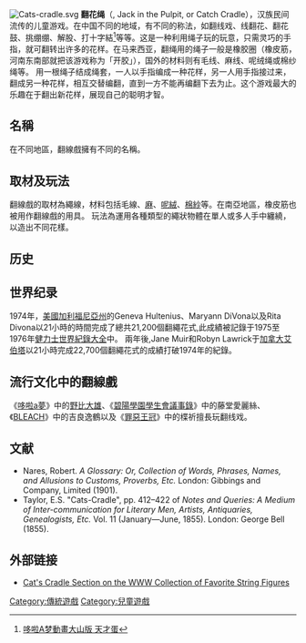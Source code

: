 {{expand|time=2009-12-29T01:09:12+00:00}}
[[Image:Cats-cradle.svg|right]]
'''翻花绳'''（{{lang-en|Cat's cradle}}, Jack in the Pulpit, or Catch Cradle），汉族民间流传的儿童游戏。在中国不同的地域，有不同的称法，如翻线戏、线翻花、翻花鼓、挑绷绷、解股、打十字結<ref>[https://www.youtube.com/watch?v=zwWF0VKueqs 哆啦A梦動畫大山版 天才蛋]</ref>等等。这是一种利用绳子玩的玩意，只需灵巧的手指，就可翻转出许多的花样。在马来西亚，翻绳用的绳子一般是橡胶圈（橡皮筋，河南东南部就把该游戏称为「开胶」），国外的材料则有毛线、麻线、呢绒绳或棉纱绳等。
用一根绳子结成绳套，一人以手指编成一种花样，另一人用手指接过来，翻成另一种花样，相互交替编翻，直到一方不能再编翻下去为止。这个游戏最大的乐趣在于翻出新花样，展现自己的聪明才智。

== 名稱 ==
在不同地區，翻線戲擁有不同的名稱。
== 取材及玩法 ==
翻線戲的取材為繩線，材料包括毛線、[[麻|麻]]、[[呢絨|呢絨]]、[[棉紗|棉紗]]等。在南亞地區，橡皮筋也被用作翻線戲的用具。
玩法為運用各種類型的繩狀物體在單人或多人手中纏繞，以造出不同花樣。

== 历史 ==

== 世界纪录 ==
1974年，[[美國|美國]][[加利福尼亞州|加利福尼亞州]]的Geneva Hultenius、Maryann DiVona以及Rita Divona以21小時的時間完成了總共21,200個翻繩花式,此成績被記錄于1975至1976年[[健力士世界紀錄大全|健力士世界紀錄大全]]中。
兩年後,Jane Muir和Robyn Lawrick于[[加拿大|加拿大]][[艾伯塔|艾伯塔]]以21小時完成22,700個翻繩花式的成績打破1974年的紀錄。

== 流行文化中的翻線戲 ==
《[[哆啦a夢|哆啦a夢]]》中的[[野比大雄|野比大雄]]、《[[碧陽學園學生會議事錄|碧陽學園學生會議事錄]]》中的藤堂愛麗絲、《[[BLEACH|BLEACH]]》中的吉良逸鶴以及《[[罪惡王冠|罪惡王冠]]》中的楪祈擅長玩翻线戏。

== 文献 ==
{{Reflist}}
*Nares, Robert. ''A Glossary: Or, Collection of Words, Phrases, Names, and Allusions to Customs, Proverbs, Etc.'' London: Gibbings and Company, Limited (1901).
*Taylor, E.S. "Cats-Cradle", pp. 412–422 of ''Notes and Queries: A Medium of Inter-communication for Literary Men, Artists, Antiquaries, Genealogists, Etc.'' Vol. 11 (January—June, 1855). London: George Bell (1855).

== 外部链接 ==
*[http://www.alysion.org/figures/catcradle.htm Cat's Cradle Section on the WWW Collection of Favorite String Figures]

{{Authority control}}
[[Category:傳統遊戲|Category:傳統遊戲]]
[[Category:兒童遊戲|Category:兒童遊戲]]
